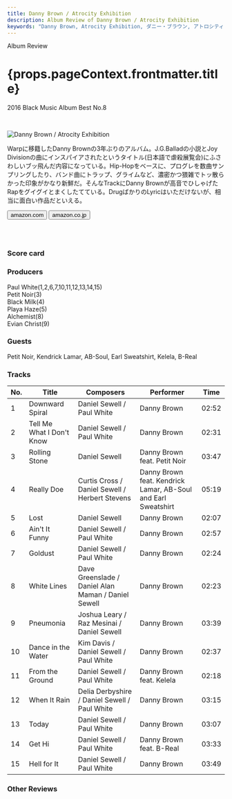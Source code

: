 ```yaml
---
title: Danny Brown / Atrocity Exhibition
description: Album Review of Danny Brown / Atrocity Exhibition
keywords: "Danny Brown, Atrocity Exhibition, ダニー・ブラウン, アトロシティ・エグズィビション"
---
```






<p className="largeP">Album Review</p>
<h1 className="h1--no--margin">{props.pageContext.frontmatter.title}</h1>
<p className="largeP">
  <Link to="/best50/2016/">2016 Black Music Album Best No.8</Link>
</p>

<br/>
<Row  className="image-card-group">
	<Column colMd={3} colLg={4} noGutterMdLeft="">
       <ImageCard>

![Danny Brown / Atrocity Exhibition ](../../images/cd/dannybrown3L.jpg)

</ImageCard>
	</Column>
	<Column colMd={4} colLg={8} noGutterMdLeft="">
		<p>
			Warpに移籍したDanny Brownの3年ぶりのアルバム。J.G.Balladの小説とJoy Divisionの曲にインスパイアされたというタイトル(日本語で虐殺展覧会)にふさわしいブッ飛んだ内容になっている。Hip-Hopをベースに、プログレを数曲サンプリングしたり、バンド曲にトラップ、グライムなど、濃密かつ猥雑でトッ散らかった印象がかなり新鮮だ。そんなTrackにDanny Brownが高音でひしゃげたRapをグイグイとまくしたてている。DrugばかりのLyricはいただけないが、相当に面白い作品だといえる。
		</p>
		<div>
	  <Button className="button-right-mergin"  href="https://amzn.to/35bGbik" renderIcon={ArrowUpRight} size='sm' kind='primary'>
      amazon.com
    </Button>
    <Button className="button-right-mergin"  href="https://amzn.to/3jUbYZc" renderIcon={ArrowUpRight} size='sm' kind='secondary'>
      amazon.co.jp
    </Button>
		</div>
		<a href="https://geo.music.apple.com/jp/album/atrocity-exhibition/1144766302?mt=1&app=music&ls=1&at=11lcug" style="display:inline-block;overflow:hidden;background:url(https://linkmaker.itunes.apple.com/ja-jp/lockup.svg?releaseDate=2016-09-27T00:00:00Z&kind=album&bubble=apple_music&style=mono-black) no-repeat;width:180px;height:45px;"></a>
		<AdvJS2/>
		</Column>
</Row>
<Row >
	<Column colMd={4} colLg={4} noGutterMdLeft="">
		<div>
    	<h3>Score card</h3>
			<SliderJS1 value="1" />
    	<SliderJS2 value="1" />
			<SliderJS3 value="2" />
    	<SliderJS4 value="9" />
		</div>
	</Column>
	<Column colMd={8} colLg={8} noGutterMdLeft="">
		<div>
			<h3>Producers</h3>
			<p>
				Paul White(1,2,6,7,10,11,12,13,14,15)
				<br/>Petit Noir(3)
				<br/>Black Milk(4)
				<br/>Playa Haze(5)
				<br/>Alchemist(8)
				<br/>Evian Christ(9)
			</p>
			<h3>Guests</h3>
			<p>
				Petit Noir, Kendrick Lamar, AB-Soul, Earl Sweatshirt, Kelela, B-Real
			</p>
		</div>
	</Column>
</Row>

<h3>Tracks</h3>

| No. | Title                     | Composers                                           | Performer                                                     | Time  |
| --- | ------------------------- | --------------------------------------------------- | ------------------------------------------------------------- | ----- |
| 1   | Downward Spiral           | Daniel Sewell / Paul White                          | Danny Brown                                                   | 02:52 |
| 2   | Tell Me What I Don't Know | Daniel Sewell / Paul White                          | Danny Brown                                                   | 02:31 |
| 3   | Rolling Stone             | Daniel Sewell                                       | Danny Brown feat. Petit Noir                                  | 03:47 |
| 4   | Really Doe                | Curtis Cross / Daniel Sewell / Herbert Stevens      | Danny Brown feat. Kendrick Lamar, AB-Soul and Earl Sweatshirt | 05:19 |
| 5   | Lost                      | Daniel Sewell                                       | Danny Brown                                                   | 02:07 |
| 6   | Ain't It Funny            | Daniel Sewell / Paul White                          | Danny Brown                                                   | 02:57 |
| 7   | Goldust                   | Daniel Sewell / Paul White                          | Danny Brown                                                   | 02:24 |
| 8   | White Lines               | Dave Greenslade / Daniel Alan Maman / Daniel Sewell | Danny Brown                                                   | 02:23 |
| 9   | Pneumonia                 | Joshua Leary / Raz Mesinai / Daniel Sewell          | Danny Brown                                                   | 03:39 |
| 10  | Dance in the Water        | Kim Davis / Daniel Sewell / Paul White              | Danny Brown                                                   | 02:37 |
| 11  | From the Ground           | Daniel Sewell / Paul White                          | Danny Brown feat. Kelela                                      | 02:18 |
| 12  | When It Rain              | Delia Derbyshire / Daniel Sewell / Paul White       | Danny Brown                                                   | 03:15 |
| 13  | Today                     | Daniel Sewell / Paul White                          | Danny Brown                                                   | 03:07 |
| 14  | Get Hi                    | Daniel Sewell / Paul White                          | Danny Brown feat. B-Real                                      | 03:33 |
| 15  | Hell for It               | Daniel Sewell / Paul White                          | Danny Brown                                                   | 03:49 |

<h3>Other Reviews</h3>

<Row>
  <Column colMd={3} colLg={3} noGutterMdLeft>
    <Review1 />
  </Column>
</Row>
